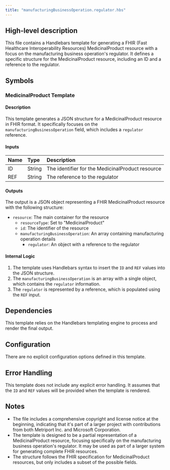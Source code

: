 ```yaml
---
title: "manufacturingBusinessOperation.regulator.hbs"
---
```


## High-level description
This file contains a Handlebars template for generating a FHIR (Fast Healthcare Interoperability Resources) MedicinalProduct resource with a focus on the manufacturing business operation's regulator. It defines a specific structure for the MedicinalProduct resource, including an ID and a reference to the regulator.

## Symbols

### MedicinalProduct Template
#### Description
This template generates a JSON structure for a MedicinalProduct resource in FHIR format. It specifically focuses on the `manufacturingBusinessOperation` field, which includes a `regulator` reference.

#### Inputs
| Name | Type | Description |
|:-----|:-----|:------------|
| ID   | String | The identifier for the MedicinalProduct resource |
| REF  | String | The reference to the regulator |

#### Outputs
The output is a JSON object representing a FHIR MedicinalProduct resource with the following structure:
- `resource`: The main container for the resource
  - `resourceType`: Set to "MedicinalProduct"
  - `id`: The identifier of the resource
  - `manufacturingBusinessOperation`: An array containing manufacturing operation details
    - `regulator`: An object with a reference to the regulator

#### Internal Logic
1. The template uses Handlebars syntax to insert the `ID` and `REF` values into the JSON structure.
2. The `manufacturingBusinessOperation` is an array with a single object, which contains the `regulator` information.
3. The `regulator` is represented by a reference, which is populated using the `REF` input.

## Dependencies
This template relies on the Handlebars templating engine to process and render the final output.

## Configuration
There are no explicit configuration options defined in this template.

## Error Handling
This template does not include any explicit error handling. It assumes that the `ID` and `REF` values will be provided when the template is rendered.

## Notes
- The file includes a comprehensive copyright and license notice at the beginning, indicating that it's part of a larger project with contributions from both Metriport Inc. and Microsoft Corporation.
- The template is designed to be a partial representation of a MedicinalProduct resource, focusing specifically on the manufacturing business operation's regulator. It may be used as part of a larger system for generating complete FHIR resources.
- The structure follows the FHIR specification for MedicinalProduct resources, but only includes a subset of the possible fields.